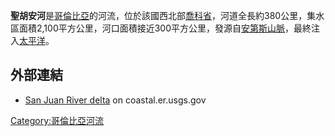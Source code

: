 '''聖胡安河'''是[[哥倫比亞|哥倫比亞]]的河流，位於該國西北部[[喬科省|喬科省]]，河道全長約380公里，集水區面積2,100平方公里，河口面積接近300平方公里，發源自[[安第斯山脈|安第斯山脈]]，最終注入[[太平洋|太平洋]]。

==外部連結==
* {{en}} [http://coastal.er.usgs.gov/coasts-colombia/pacific/sanjuan.html San Juan River delta] {{Wayback|url=http://coastal.er.usgs.gov/coasts-colombia/pacific/sanjuan.html |date=20100617085456 }} on coastal.er.usgs.gov

{{Colombia-geo-stub}}
[[Category:哥倫比亞河流|Category:哥倫比亞河流]]